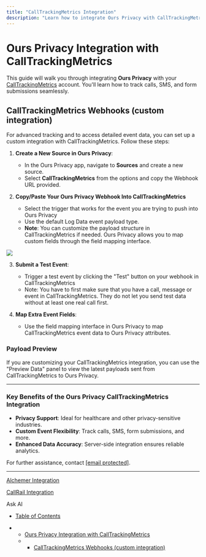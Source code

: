 ```yaml
---
title: "CallTrackingMetrics Integration"
description: "Learn how to integrate Ours Privacy with CallTrackingMetrics to track calls, SMS, and form submissions effortlessly while supporting privacy and compliance standards."
---
```


# Ours Privacy Integration with CallTrackingMetrics

This guide will walk you through integrating **Ours Privacy** with your [CallTrackingMetrics](http://calltrackingmetrics.com/) account. You'll learn how to track calls, SMS, and form submissions seamlessly.

## CallTrackingMetrics Webhooks (custom integration)

For advanced tracking and to access detailed event data, you can set up a custom integration with CallTrackingMetrics. Follow these steps:

1. **Create a New Source in Ours Privacy**:

   * In the Ours Privacy app, navigate to **Sources** and create a new source.
   * Select **CallTrackingMetrics** from the options and copy the Webhook URL provided.

2. **Copy/Paste Your Ours Privacy Webhook Into CallTrackingMetrics**

   * Select the trigger that works for the event you are trying to push into Ours Privacy
   * Use the default Log Data event payload type.
   * **Note**: You can customize the payload structure in CallTrackingMetrics if needed. Ours Privacy allows you to map custom fields through the field mapping interface.

![](/images/docs/fa697f982dcc617c46b040b0482cdef56a286e076c93c4b13564e1ca9f26591e-Xnapper-2025-09-26-11.52.56.png)

3. **Submit a Test Event**:

   * Trigger a test event by clicking the "Test" button on your webhook in CallTrackingMetrics
   * Note: You have to first make sure that you have a call, message or event in CallTrackingMetrics. They do not let you send test data without at least one real call first.

4. **Map Extra Event Fields**:

   * Use the field mapping interface in Ours Privacy to map CallTrackingMetrics event data to Ours Privacy attributes.

### Payload Preview

If you are customizing your CallTrackingMetrics integration, you can use the "Preview Data" panel to view the latest payloads sent from CallTrackingMetrics to Ours Privacy.

***

### Key Benefits of the Ours Privacy CallTrackingMetrics Integration

* **Privacy Support**: Ideal for healthcare and other privacy-sensitive industries.
* **Custom Event Flexibility**: Track calls, SMS, form submissions, and more.
* **Enhanced Data Accuracy**: Server-side integration ensures reliable analytics.

For further assistance, contact [\[email protected\]](/cdn-cgi/l/email-protection#4b383e3b3b24393f0b243e39383b39223d2a283265282426).

***

[Alchemer Integration](/docs/alchemer)

[CallRail Integration](/docs/call-rail)

Ask AI

* [Table of Contents](#)

* * [Ours Privacy Integration with CallTrackingMetrics](#ours-privacy-integration-with-calltrackingmetrics)
  * * [CallTrackingMetrics Webhooks (custom integration)](#calltrackingmetrics-webhooks-custom-integration)

